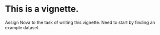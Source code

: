 # This is a vignette.
Assign Nova to the task of writing this vignette.
Need to start by finding an example dataset.
